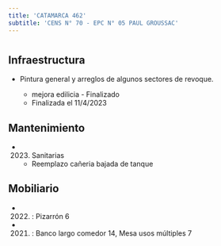 ```yaml
---
title: 'CATAMARCA 462'
subtitle: 'CENS N° 70 - EPC N° 05 PAUL GROUSSAC'
---
```


#
## Infraestructura

* Pintura general y arreglos de algunos sectores de revoque. 
 
    + mejora edilicia - Finalizado 
    + Finalizada el 11/4/2023 






## Mantenimiento

*  (2023) Sanitarias 
    + Reemplazo cañeria bajada de tanque





## Mobiliario

*  (2022) : Pizarrón 6 

*  (2021) : Banco largo comedor 14, Mesa usos múltiples 7 



